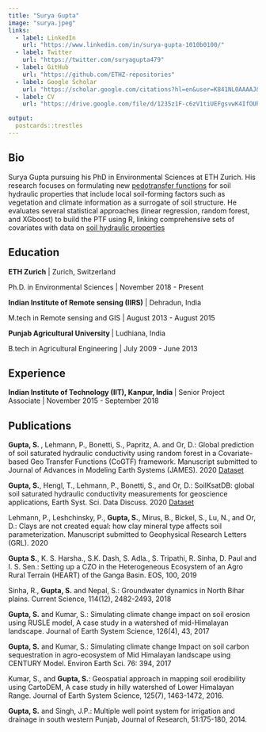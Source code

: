 ```yaml
---
title: "Surya Gupta"
image: "surya.jpeg"
links:
  - label: LinkedIn
    url: "https://www.linkedin.com/in/surya-gupta-1010b0100/"
  - label: Twitter
    url: "https://twitter.com/suryagupta479"
  - label: GitHub
    url: "https://github.com/ETHZ-repositories"
  - label: Google Scholar
    url: "https://scholar.google.com/citations?hl=en&user=K841NL0AAAAJ&view_op=list_works&sortby=pubdate"
  - label: CV
    url: "https://drive.google.com/file/d/1235z1F-c6zV1tiUEFgsvwK4IfOUh3WfY/view?usp=sharing"

output:
  postcards::trestles
---
```

 
## Bio

Surya Gupta pursuing his PhD in Environmental Sciences at ETH Zurich. His research focuses on formulating new [pedotransfer functions](https://en.wikipedia.org/wiki/Pedotransfer_function) for soil hydraulic properties that include local soil-forming factors such as vegetation and climate information as a surrogate of soil structure.  He evaluates several statistical approaches (linear regression, random forest, and XGboost) to build the PTF using R, linking comprehensive sets of covariates with data on [soil hydraulic properties](https://www.sciencedirect.com/topics/agricultural-and-biological-sciences/soil-hydraulic-properties#:~:text=The%20three%20soil%20hydraulic%20properties,conductivity%20and%20water%2Dvapor%20contents.)

## Education

**ETH Zurich** | Zurich, Switzerland

Ph.D. in Environmental Sciences | November 2018 - Present

**Indian Institute of Remote sensing (IIRS)** | Dehradun, India

M.tech in Remote sensing and GIS | August 2013 - August 2015

**Punjab Agricultural University ** | Ludhiana, India

B.tech in Agricultural Engineering | July 2009 - June 2013

## Experience

**Indian Institute of Technology (IIT), Kanpur, India ** | Senior Project Associate | November 2015 - September 2018

## Publications

**Gupta, S. **, Lehmann, P., Bonetti, S., Papritz, A. and Or, D.: Global prediction of soil saturated hydraulic conductivity using random forest in a Covariate-based Geo Transfer Functions (CoGTF) framework. Manuscript submitted to Journal of Advances in Modeling Earth Systems (JAMES). 2020 [Dataset](https://zenodo.org/record/3935359#.X-dWZthKhPY)

**Gupta, S.**, Hengl, T., Lehmann, P., Bonetti, S., and Or, D.: SoilKsatDB: global soil saturated hydraulic conductivity measurements for geoscience applications, Earth Syst. Sci. Data Discuss. 2020 [Dataset](https://zenodo.org/record/4384592#.X-dWwNhKhPZ)

Lehmann, P., Leshchinsky, P., **Gupta, S.**, Mirus, B., Bickel, S., Lu, N., and Or, D.: Clays are not created equal: how clay mineral type affects soil parameterization. Manuscript submitted to Geophysical Research Letters (GRL). 2020

**Gupta S.**, K. S. Harsha., S.K. Dash, S. Adla., S. Tripathi, R. Sinha, D. Paul and I. S. Sen.: Setting up a CZO in the Heterogeneous Ecosystem of an Agro Rural Terrain (HEART) of the Ganga Basin. EOS, 100, 2019

Sinha, R., **Gupta, S.** and Nepal, S.: Groundwater dynamics in North Bihar plains. Current Science, 114(12), 2482-2493, 2018

**Gupta, S.** and Kumar, S.: Simulating climate change impact on soil erosion using RUSLE model, A case study in a watershed of mid-Himalayan landscape. Journal of Earth System Science, 126(4), 43, 2017

**Gupta, S.** and Kumar, S.: Simulating climate change Impact on soil carbon sequestration in agro-ecosystem of Mid Himalayan landscape using CENTURY Model. Environ Earth Sci. 76: 394, 2017

Kumar, S., and **Gupta, S.**: Geospatial approach in mapping soil erodibility using CartoDEM, A case study in hilly watershed of Lower Himalayan Range. Journal of Earth System Science, 125(7), 1463-1472, 2016.

**Gupta, S.** and Singh, J.P.: Multiple well point system for irrigation and drainage in south western Punjab, Journal of Research, 51:175-180, 2014.


